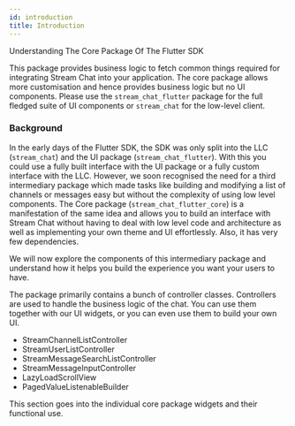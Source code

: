 ```yaml
---
id: introduction
title: Introduction
---
```


Understanding The Core Package Of The Flutter SDK

This package provides business logic to fetch common things required for integrating Stream Chat into your application.
The core package allows more customisation and hence provides business logic but no UI components.
Please use the `stream_chat_flutter` package for the full fledged suite of UI components or `stream_chat` for the low-level client.

### Background

In the early days of the Flutter SDK, the SDK was only split into the LLC (`stream_chat`) and
the UI package (`stream_chat_flutter`). With this you could use a fully built interface with the UI package
or a fully custom interface with the LLC. However, we soon recognised the need for a third intermediary
package which made tasks like building and modifying a list of channels or messages easy but without
the complexity of using low level components. The Core package (`stream_chat_flutter_core`) is a manifestation
of the same idea and allows you to build an interface with Stream Chat without having to deal with
low level code and architecture as well as implementing your own theme and UI effortlessly. 
Also, it has very few dependencies.

We will now explore the components of this intermediary package and understand how it helps you build
the experience you want your users to have.

The package primarily contains a bunch of controller classes.
Controllers are used to handle the business logic of the chat. You can use them together with our UI widgets, or you can even use them to build your own UI.

* StreamChannelListController
* StreamUserListController
* StreamMessageSearchListController
* StreamMessageInputController
* LazyLoadScrollView
* PagedValueListenableBuilder

This section goes into the individual core package widgets and their functional use.
